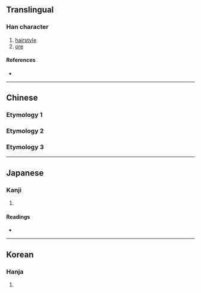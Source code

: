 {{character info/new}}
==Translingual==

===Han character===
{{Han char|rn=25|rad=卜|as=02|sn=4|four=|canj=LMY}}

# [[hairstyle]]
# [[ore]]

====References====
* {{Han ref|kx=0157.270|dkj=02777|dj=0361.160|hdz=10092.020|uh=535D|ud=21341}}

----

==Chinese==

===Etymology 1===
{{zh-see|卵|v}}

===Etymology 2===
{{zh-see|礦|v}}

===Etymology 3===
{{zh-see|丱|v}}

----

==Japanese==

===Kanji===
{{ja-kanji|grade=|rs=卜02}}

# {{defn|lang=ja|sort=卜02}}

====Readings====
* {{ja-readings|on=[[かん]] (kan), [[こう]] (kō), [[おう]] (ō)|kun=[[あげまき]] (agemaki), [[いとけない]] (itokenai), [[あらがね]] (aragane)}}

----

==Korean==

===Hanja===
{{ko-hanja|hangeul=[[관]], [[굉]], [[항]]|rv=gwan, goeng, hang|mr=kwan, koeng, hang}}

# {{defn|lang=ko|sort=卜02}}